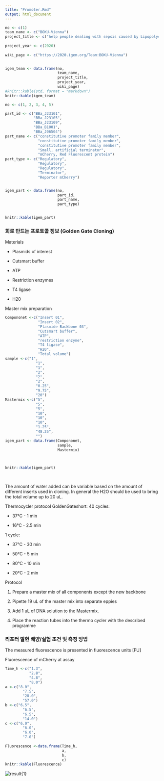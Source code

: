 ```yaml
---
title: "Promoter.Rmd"
output: html_document
---
```


```r
no <- c(1)
team_name <- c("BOKU-Vienna")
project_title <- c("help people dealing with sepsis caused by Lipopolysaccharides (LPS) from gram-negative bacteria lysis.")
                
project_year <- c(2020) 
                  
wiki_page <- c("https://2020.igem.org/Team:BOKU-Vienna")
 

igem_team <- data.frame(no, 
                        team_name, 
                        project_title, 
                        project_year, 
                        wiki_page)
#knitr::kable(std, format = "markdown")
knitr::kable(igem_team)
```
```r
no <- c(1, 2, 3, 4, 5)

part_id <- c("BBa_J23101", 
             "BBa_J23105",
             "BBa_J23109",
             "BBa_B1001",
             "BBa_J06504")
part_name <- c("constitutive promoter family member",
               "constitutive promoter family member",
               "constitutive promoter family member",
               "Small, artificial terminator",
               "mCherry, Red Fluorescent protein")
part_type <- c("Regulatory",
               "Regulatory",
               "Regulatory",
               "Terminator",
               "Reporter mCherry")


igem_part <- data.frame(no,
                        part_id, 
                        part_name,
                        part_type) 
                        

knitr::kable(igem_part)
```
### 회로 만드는 프로토콜 정보 (Golden Gate Cloning)

Materials

* Plasmids of interest

* Cutsmart buffer

* ATP

* Restriction enzymes

* T4 ligase

* H20

Master mix preparation
```r
Compononet <-c("Insert 01",
               "Insert 02",
               "Plasmide Backbone 03",
               "Cutsmart buffer",
               "ATP",
               "restriction enzyme",
               "T4 ligase",
               "H20",
               "Total volume")
sample <-c("1",
              "1",
              "1",
              "2",
              "2",
              "2",
              "0.25",
              "9.75",
              "20")
Mastermix <-c("5",
              "5",
              "5",
              "10",
              "10",
              "10",
              "1.25",
              "48.25",
              "")
igem_part <- data.frame(Compononet,
                        sample, 
                        Mastermix)
                         
                        

knitr::kable(igem_part)
                
            
```
The amount of water added can be variable based on the amount of different inserts used in cloning. In general the H2O should be used to bring the total volume up to 20 uL.


Thermocycler protocol GoldenGateshort:
40 cycles:

* 37°C - 1 min

* 16°C - 2.5 min

1 cycle:

* 37°C - 30 min

* 50°C - 5 min

* 80°C - 10 min

* 20°C - 2 min

Protocol

1. Prepare a master mix of all components except the new backbone

2. Pipette 19 uL of the master mix into separate eppies

3. Add 1 uL of DNA solution to the Mastermix.

4. Place the reaction tubes into the thermo cycler with the described programme




### 리포터 발현 배양/실험 조건 및 측정 방법
The measured fluorescence is presented in fluorescence units [FU]

Fluorescence of mCherry at assay
```r
Time_h <-c("1.3",
           "2.8",
           "4.8",
           "8.0")
a <-c("8.0",
        "7.5",
        "28.0",
        "57.0")
b <-c("6.5",
        "6.5",
        "6.5",
        "14.0")
c <-c("6.0",
        "6.0",
        "6.0",
        "7.0")
        
Fluorescence <-data.frame(Time_h,
                          a,
                          b,
                          c)
knitr::kable(Fluorescence)
```

![result](http://192.168.122.155:8787/files/ResarchE-user07/files/%EC%A0%9C%EB%AA%A9%20%EC%97%86%EC%9D%8C.png){1}


